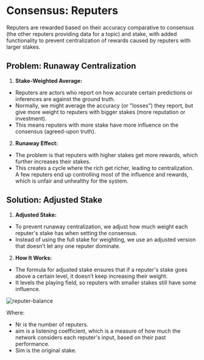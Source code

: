 # Consensus: Reputers

Reputers are rewarded based on their accuracy comparative to consensus (the other reputers providing data for a topic) and stake, with added functionality to prevent centralization of rewards caused by reputers with larger stakes.

## Problem: Runaway Centralization
1. **Stake-Weighted Average:**
- Reputers are actors who report on how accurate certain predictions or inferences are against the ground truth.
- Normally, we might average the accuracy (or "losses") they report, but give more weight to reputers with bigger stakes (more reputation or investment).
- This means reputers with more stake have more influence on the consensus (agreed-upon truth).
2. **Runaway Effect:**
- The problem is that reputers with higher stakes get more rewards, which further increases their stakes.
- This creates a cycle where the rich get richer, leading to centralization. A few reputers end up controlling most of the influence and rewards, which is unfair and unhealthy for the system.

## Solution: Adjusted Stake
1. **Adjusted Stake:**
- To prevent runaway centralization, we adjust how much weight each reputer's stake has when setting the consensus.
- Instead of using the full stake for weighting, we use an adjusted version that doesn’t let any one reputer dominate.
2. **How It Works:**
- The formula for adjusted stake ensures that if a reputer's stake goes above a certain level, it doesn’t keep increasing their weight.
- It levels the playing field, so reputers with smaller stakes still have some influence.

![reputer-balance](/reputer-balance.png)

Where:
- Nr​ is the number of reputers.
- aim is a listening coefficient, which is a measure of how much the network considers each reputer's input, based on their past performance.
- Sim​ is the original stake.